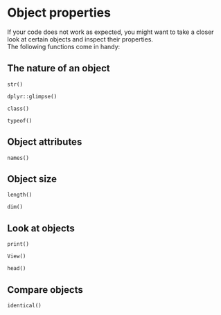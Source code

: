 <!-- HTML comment -->
<!-- ![url](img/path){ width=70% } -->

# Object properties

If your code does not work as expected, you might want to take a closer look at certain objects and inspect their properties.  
The following functions come in handy:

## The nature of an object

`str()`

`dplyr::glimpse()`

`class()`

`typeof()`

## Object attributes

`names()`

## Object size

`length()`

`dim()`

## Look at objects

`print()`

`View()`

`head()`

## Compare objects

`identical()`